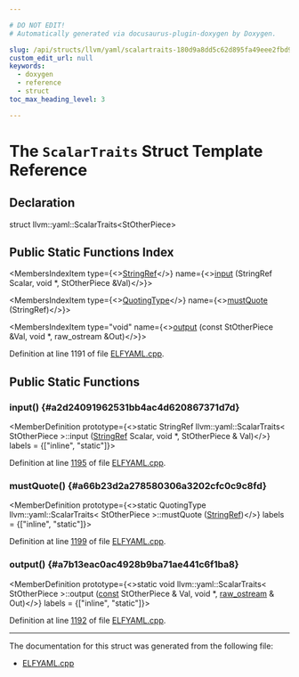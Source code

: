 ```yaml
---

# DO NOT EDIT!
# Automatically generated via docusaurus-plugin-doxygen by Doxygen.

slug: /api/structs/llvm/yaml/scalartraits-180d9a8dd5c62d895fa49eee2fbd9ef0
custom_edit_url: null
keywords:
  - doxygen
  - reference
  - struct
toc_max_heading_level: 3

---
```





# The `ScalarTraits` Struct Template Reference

<DoxygenPage pluginConfig={pluginConfig}>



## Declaration

<CodeBlock>struct llvm::yaml::ScalarTraits&lt;StOtherPiece&gt;</CodeBlock>

## Public Static Functions Index

<MembersIndex>

<MembersIndexItem
  type={<><a href="/docs/api/classes/llvm/stringref">StringRef</a></>}
  name={<><a href="#a2d24091962531bb4ac4d620867371d7d">input</a> (StringRef Scalar, void &#42;, StOtherPiece &amp;Val)</>}>
</MembersIndexItem>

<MembersIndexItem
  type={<><a href="/docs/api/namespaces/llvm/yaml/#a2e9b09c50b4fff3bad8cba23daef8757">QuotingType</a></>}
  name={<><a href="#a66b23d2a278580306a3202cfc0c9c8fd">mustQuote</a> (StringRef)</>}>
</MembersIndexItem>

<MembersIndexItem
  type="void"
  name={<><a href="#a7b13eac0ac4928b9ba71ae441c6f1ba8">output</a> (const StOtherPiece &amp;Val, void &#42;, raw&#95;ostream &amp;Out)</>}>
</MembersIndexItem>

</MembersIndex>


Definition at line 1191 of file <a href="/docs/api/files/lib/lib/objectyaml/elfyaml-cpp">ELFYAML.cpp</a>.

<SectionDefinition>

## Public Static Functions

### input() {#a2d24091962531bb4ac4d620867371d7d}

<MemberDefinition
  prototype={<>static StringRef llvm::yaml::ScalarTraits&lt; StOtherPiece &gt;::input (<a href="/docs/api/classes/llvm/stringref">StringRef</a> Scalar, void &#42;, StOtherPiece &amp; Val)</>}
  labels = {["inline", "static"]}>

Definition at line <a href="/docs/api/files/lib/lib/objectyaml/elfyaml-cpp/#l01195">1195</a> of file <a href="/docs/api/files/lib/lib/objectyaml/elfyaml-cpp">ELFYAML.cpp</a>.
</MemberDefinition>

### mustQuote() {#a66b23d2a278580306a3202cfc0c9c8fd}

<MemberDefinition
  prototype={<>static QuotingType llvm::yaml::ScalarTraits&lt; StOtherPiece &gt;::mustQuote (<a href="/docs/api/classes/llvm/stringref">StringRef</a>)</>}
  labels = {["inline", "static"]}>

Definition at line <a href="/docs/api/files/lib/lib/objectyaml/elfyaml-cpp/#l01199">1199</a> of file <a href="/docs/api/files/lib/lib/objectyaml/elfyaml-cpp">ELFYAML.cpp</a>.
</MemberDefinition>

### output() {#a7b13eac0ac4928b9ba71ae441c6f1ba8}

<MemberDefinition
  prototype={<>static void llvm::yaml::ScalarTraits&lt; StOtherPiece &gt;::output (<a href="/docs/api/files/lib/lib/target/lib/target/aarch64/aarch64promoteconstant-cpp/#a90f8350fecae261c25be85d38b451bff">const</a> StOtherPiece &amp; Val, void &#42;, <a href="/docs/api/classes/llvm/raw-ostream">raw&#95;ostream</a> &amp; Out)</>}
  labels = {["inline", "static"]}>

Definition at line <a href="/docs/api/files/lib/lib/objectyaml/elfyaml-cpp/#l01192">1192</a> of file <a href="/docs/api/files/lib/lib/objectyaml/elfyaml-cpp">ELFYAML.cpp</a>.
</MemberDefinition>

</SectionDefinition>

<hr/>

The documentation for this struct was generated from the following file:

<ul>
<li><a href="/docs/api/files/lib/lib/objectyaml/elfyaml-cpp">ELFYAML.cpp</a></li>
</ul>

</DoxygenPage>
